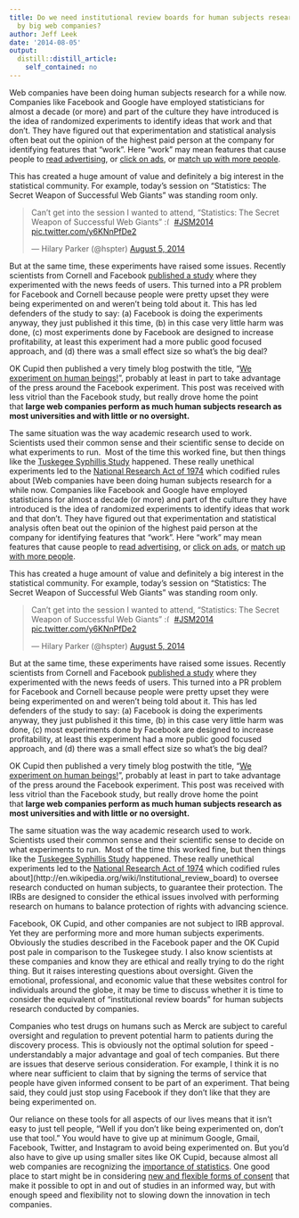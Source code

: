 ```yaml
---
title: Do we need institutional review boards for human subjects research conducted
  by big web companies?
author: Jeff Leek
date: '2014-08-05'
output:
  distill::distill_article:
    self_contained: no
---
```


Web companies have been doing human subjects research for a while now. Companies like Facebook and Google have employed statisticians for almost a decade (or more) and part of the culture they have introduced is the idea of randomized experiments to identify ideas that work and that don't. They have figured out that experimentation and statistical analysis often beat out the opinion of the highest paid person at the company for identifying features that "work". Here "work" may mean features that cause people to [read advertising](https://www.youtube.com/watch?v=E_F5GxCwizc), or [click on ads](http://www.cnet.com/news/google-starts-placing-ads-directly-in-gmail-inboxes/), or [match up with more people](http://blog.okcupid.com/index.php/we-experiment-on-human-beings/).

This has created a huge amount of value and definitely a big interest in the statistical community. For example, today's session on "Statistics: The Secret Weapon of Successful Web Giants" was standing room only.

<blockquote class="twitter-tweet" width="550">
  <p>
    Can't get into the session I wanted to attend, "Statistics: The Secret Weapon of Successful Web Giants" <img src="http://simplystatistics.org/wp-includes/images/smilies/frownie.png" alt=":(" class="wp-smiley" style="height: 1em; max-height: 1em;" /> <a href="https://twitter.com/hashtag/JSM2014?src=hash">#JSM2014</a> <a href="http://t.co/y6KNnPfDe2">pic.twitter.com/y6KNnPfDe2</a>
  </p>
  
  <p>
    &mdash; Hilary Parker (@hspter) <a href="https://twitter.com/hspter/status/496671469473370114">August 5, 2014</a>
  </p>
</blockquote>



But at the same time, these experiments have raised some issues. Recently scientists from Cornell and Facebook [published a study](http://www.pnas.org/content/111/24/8788.full) where they experimented with the news feeds of users. This turned into a PR problem for Facebook and Cornell because people were pretty upset they were being experimented on and weren't being told about it. This has led defenders of the study to say: (a) Facebook is doing the experiments anyway, they just published it this time, (b) in this case very little harm was done, (c) most experiments done by Facebook are designed to increase profitability, at least this experiment had a more public good focused approach, and (d) there was a small effect size so what's the big deal?

OK Cupid then published a very timely blog postwith the title, "[We experiment on human beings!](http://blog.okcupid.com/index.php/we-experiment-on-human-beings/)", probably at least in part to take advantage of the press around the Facebook experiment. This post was received with less vitriol than the Facebook study, but really drove home the point that **large web companies perform as much human subjects research as most universities and with little or no oversight. **

The same situation was the way academic research used to work. Scientists used their common sense and their scientific sense to decide on what experiments to run.  Most of the time this worked fine, but then things like the [Tuskegee Syphillis Study](http://en.wikipedia.org/wiki/Tuskegee_Syphilis_Study) happened. These really unethical experiments led to the [National Research Act of 1974](http://en.wikipedia.org/wiki/National_Research_Act) which codified rules about [Web companies have been doing human subjects research for a while now. Companies like Facebook and Google have employed statisticians for almost a decade (or more) and part of the culture they have introduced is the idea of randomized experiments to identify ideas that work and that don't. They have figured out that experimentation and statistical analysis often beat out the opinion of the highest paid person at the company for identifying features that "work". Here "work" may mean features that cause people to [read advertising](https://www.youtube.com/watch?v=E_F5GxCwizc), or [click on ads](http://www.cnet.com/news/google-starts-placing-ads-directly-in-gmail-inboxes/), or [match up with more people](http://blog.okcupid.com/index.php/we-experiment-on-human-beings/).

This has created a huge amount of value and definitely a big interest in the statistical community. For example, today's session on "Statistics: The Secret Weapon of Successful Web Giants" was standing room only.

<blockquote class="twitter-tweet" width="550">
  <p>
    Can't get into the session I wanted to attend, "Statistics: The Secret Weapon of Successful Web Giants" <img src="http://simplystatistics.org/wp-includes/images/smilies/frownie.png" alt=":(" class="wp-smiley" style="height: 1em; max-height: 1em;" /> <a href="https://twitter.com/hashtag/JSM2014?src=hash">#JSM2014</a> <a href="http://t.co/y6KNnPfDe2">pic.twitter.com/y6KNnPfDe2</a>
  </p>
  
  <p>
    &mdash; Hilary Parker (@hspter) <a href="https://twitter.com/hspter/status/496671469473370114">August 5, 2014</a>
  </p>
</blockquote>



But at the same time, these experiments have raised some issues. Recently scientists from Cornell and Facebook [published a study](http://www.pnas.org/content/111/24/8788.full) where they experimented with the news feeds of users. This turned into a PR problem for Facebook and Cornell because people were pretty upset they were being experimented on and weren't being told about it. This has led defenders of the study to say: (a) Facebook is doing the experiments anyway, they just published it this time, (b) in this case very little harm was done, (c) most experiments done by Facebook are designed to increase profitability, at least this experiment had a more public good focused approach, and (d) there was a small effect size so what's the big deal?

OK Cupid then published a very timely blog postwith the title, "[We experiment on human beings!](http://blog.okcupid.com/index.php/we-experiment-on-human-beings/)", probably at least in part to take advantage of the press around the Facebook experiment. This post was received with less vitriol than the Facebook study, but really drove home the point that **large web companies perform as much human subjects research as most universities and with little or no oversight. **

The same situation was the way academic research used to work. Scientists used their common sense and their scientific sense to decide on what experiments to run.  Most of the time this worked fine, but then things like the [Tuskegee Syphillis Study](http://en.wikipedia.org/wiki/Tuskegee_Syphilis_Study) happened. These really unethical experiments led to the [National Research Act of 1974](http://en.wikipedia.org/wiki/National_Research_Act) which codified rules about](http://en.wikipedia.org/wiki/Institutional_review_board) to oversee research conducted on human subjects, to guarantee their protection. The IRBs are designed to consider the ethical issues involved with performing research on humans to balance protection of rights with advancing science.

Facebook, OK Cupid, and other companies are not subject to IRB approval. Yet they are performing more and more human subjects experiments. Obviously the studies described in the Facebook paper and the OK Cupid post pale in comparison to the Tuskegee study. I also know scientists at these companies and know they are ethical and really trying to do the right thing. But it raises interesting questions about oversight. Given the emotional, professional, and economic value that these websites control for individuals around the globe, it may be time to discuss whether it is time to consider the equivalent of "institutional review boards" for human subjects research conducted by companies.

Companies who test drugs on humans such as Merck are subject to careful oversight and regulation to prevent potential harm to patients during the discovery process. This is obviously not the optimal solution for speed - understandably a major advantage and goal of tech companies. But there are issues that deserve serious consideration. For example, I think it is no where near sufficient to claim that by signing the terms of service that people have given informed consent to be part of an experiment. That being said, they could just stop using Facebook if they don't like that they are being experimented on.

Our reliance on these tools for all aspects of our lives means that it isn't easy to just tell people, "Well if you don't like being experimented on, don't use that tool." You would have to give up at minimum Google, Gmail, Facebook, Twitter, and Instagram to avoid being experimented on. But you'd also have to give up using smaller sites like OK Cupid, because almost all web companies are recognizing the [importance of statistics](http://simplystatistics.org/2014/05/07/why-big-data-is-in-trouble-they-forgot-about-applied-statistics/). One good place to start might be in considering [new and flexible forms of consent](http://biorxiv.org/content/biorxiv/early/2014/06/25/006601.full.pdf) that make it possible to opt in and out of studies in an informed way, but with enough speed and flexibility not to slowing down the innovation in tech companies.

&nbsp;
